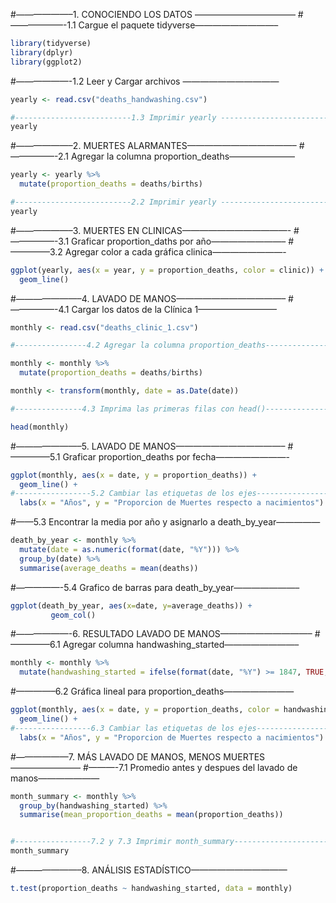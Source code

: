 #--------------------1. CONOCIENDO LOS DATOS -----------------------------------
#-------------------1.1 Cargue el paquete tidyverse-----------------------------
```r
library(tidyverse)
library(dplyr)
library(ggplot2)
```
#-------------------1.2 Leer y Cargar archivos ---------------------------------
```r
yearly <- read.csv("deaths_handwashing.csv")

#--------------------------1.3 Imprimir yearly ---------------------------------
yearly
```

#--------------------2. MUERTES ALARMANTES--------------------------------------
#----------------2.1 Agregar la columna proportion_deaths-----------------------
```r
yearly <- yearly %>%
  mutate(proportion_deaths = deaths/births)

#--------------------------2.2 Imprimir yearly ---------------------------------
yearly
```

#--------------------3. MUERTES EN CLINICAS-------------------------------------
#----------------3.1 Graficar proportion_daths por año--------------------------
#--------------3.2 Agregar color a cada gráfica clinica-------------------------
```r
ggplot(yearly, aes(x = year, y = proportion_deaths, color = clinic)) +
  geom_line()

```

#-----------------------4. LAVADO DE MANOS--------------------------------------
#----------------4.1 Cargar los datos de la Clínica 1---------------------------
```r
monthly <- read.csv("deaths_clinic_1.csv")

#----------------4.2 Agregar la columna proportion_deaths-----------------------

monthly <- monthly %>%
  mutate(proportion_deaths = deaths/births)

monthly <- transform(monthly, date = as.Date(date))

#---------------4.3 Imprima las primeras filas con head()-----------------------

head(monthly)
```

#-----------------------5. LAVADO DE MANOS--------------------------------------
#--------------5.1 Graficar proportion_deaths por fecha-------------------------
```r
ggplot(monthly, aes(x = date, y = proportion_deaths)) +
  geom_line() +
#-----------------5.2 Cambiar las etiquetas de los ejes-------------------------
  labs(x = "Años", y = "Proporcion de Muertes respecto a nacimientos")
```
#------5.3 Encontrar la media por año y asignarlo a death_by_year---------------
```r
death_by_year <- monthly %>%
  mutate(date = as.numeric(format(date, "%Y"))) %>%
  group_by(date) %>%
  summarise(average_deaths = mean(deaths))
```

#----------------5.4 Grafico de barras para death_by_year-----------------------
```r
ggplot(death_by_year, aes(x=date, y=average_deaths)) +
         geom_col()
```

#-------------------6. RESULTADO LAVADO DE MANOS--------------------------------
#--------------6.1 Agregar columna handwashing_started--------------------------
```r
monthly <- monthly %>%
  mutate(handwashing_started = ifelse(format(date, "%Y") >= 1847, TRUE, FALSE)) 

```
#--------------6.2 Gráfica lineal para proportion_deaths------------------------
```r
ggplot(monthly, aes(x = date, y = proportion_deaths, color = handwashing_started)) +
  geom_line() +
#-----------------6.3 Cambiar las etiquetas de los ejes-------------------------
  labs(x = "Años", y = "Proporcion de Muertes respecto a nacimientos")

```

#------------------7. MÁS LAVADO DE MANOS, MENOS MUERTES------------------------
#----------7.1 Promedio antes y despues del lavado de manos---------------------
```r
month_summary <- monthly %>%
  group_by(handwashing_started) %>%
  summarise(mean_proportion_deaths = mean(proportion_deaths))


#-----------------7.2 y 7.3 Imprimir month_summary------------------------------
month_summary
```

#-----------------------8. ANÁLISIS ESTADÍSTICO---------------------------------
```r
t.test(proportion_deaths ~ handwashing_started, data = monthly)
```

